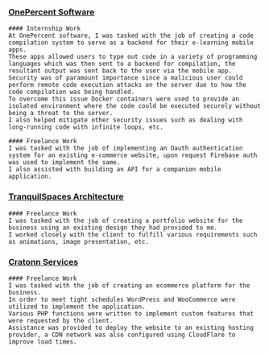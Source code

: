 ### [OnePercent Software](https://onepercent.club)
    #### Internship Work
    At OnePercent software, I was tasked with the job of creating a code compilation system to serve as a backend for their e-learning mobile apps. 
    These apps allowed users to type out code in a variety of programming languages which was then sent to a backend for compilation, the resultant output was sent back to the user via the mobile app. 
    Security was of paramount importance since a malicious user could perform remote code execution attacks on the server due to how the code compilation was being handled. 
    To overcome this issue Docker containers were used to provide an isolated environment where the code could be executed securely without being a threat to the server. 
    I also helped mitigate other security issues such as dealing with long-running code with infinite loops, etc.
    
    #### Freelance Work
    I was tasked with the job of implementing an Oauth authentication system for an existing e-commerce website, upon request Firebase auth was used to implement the same. 
    I also assisted with building an API for a companion mobile application.

### [TranquilSpaces Architecture](https://tranquilspaces.co.in)
    #### Freelance Work
    I was tasked with the job of creating a portfolio website for the business using an existing design they had provided to me. 
    I worked closely with the client to fulfill various requirements such as animations, image presentation, etc. 

### [Cratonn Services](https://cratonn.com)
    #### Freelance Work
    I was tasked with the job of creating an ecommerce platform for the business. 
    In order to meet tight schedules WordPress and WooCommerce were utilized to implement the application. 
    Various PHP functions were written to implement custom features that were requested by the client. 
    Assistance was provided to deploy the website to an existing hosting provider, a CDN network was also configured using CloudFlare to improve load times.
